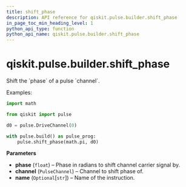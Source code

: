 ```yaml
---
title: shift_phase
description: API reference for qiskit.pulse.builder.shift_phase
in_page_toc_min_heading_level: 1
python_api_type: function
python_api_name: qiskit.pulse.builder.shift_phase
---
```


# qiskit.pulse.builder.shift\_phase

<Function id="qiskit.pulse.builder.shift_phase" github="https://github.com/qiskit/qiskit/tree/stable/0.23/qiskit/pulse/builder.py" signature="shift_phase(phase, channel, name=None)">
  Shift the `phase` of a pulse `channel`.

  Examples:

  ```python
  import math

  from qiskit import pulse

  d0 = pulse.DriveChannel(0)

  with pulse.build() as pulse_prog:
      pulse.shift_phase(math.pi, d0)
  ```

  **Parameters**

  *   **phase** (`float`) – Phase in radians to shift channel carrier signal by.
  *   **channel** (`PulseChannel`) – Channel to shift phase of.
  *   **name** (`Optional`\[`str`]) – Name of the instruction.
</Function>


